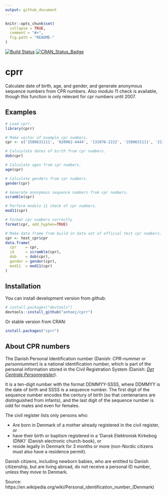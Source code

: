 ```yaml
---
output: github_document
---
```


<!-- README.md is generated from README.Rmd. Please edit that file -->

```r
knitr::opts_chunk$set(
  collapse = TRUE,
  comment = "#>",
  fig.path = "README-"
)
```

[![Build Status](https://travis-ci.org/anhoej/cprr.svg?branch=master)](https://travis-ci.org/anhoej/cprr)
[![CRAN_Status_Badge](http://www.r-pkg.org/badges/version/cprr)](https://cran.r-project.org/package=cprr)

# cprr

Calculate date of birth, age, and gender, and generate anonymous sequence numbers from CPR numbers. Also modulo 11 check is available, though this function is only relevant for cpr numbers until 2007.

## Examples

```r
# Load cprr.
library(cprr)

# Make vector of example cpr numbers.
cpr <- c('1508631111', '020962-4444', '131076-2222', '1508631111', '2110625629')

# Caluculate dates of birth from cpr numbers.
dob(cpr)

# Calculate ages from cpr numbers.
age(cpr)

# Calculate genders from cpr numbers.
gender(cpr)

# Generate anonymous sequence numbers from cpr numbers.
scramble(cpr)

# Perform modulo 11 check of cpr numbers.
mod11(cpr)

# Format cpr numbers correctly
format(cpr, add_hyphen=TRUE)

# Make data frame from build in data set of official test cpr numbers.
cpr <- test_cpr$cpr
data.frame(
  cpr    = cpr,
  id     = scramble(cpr),
  dob    = dob(cpr),
  gender = gender(cpr),
  mod11  = mod11(cpr)
)
```


## Installation

You can install development version from github:

```r
# install.packages("devtools")
devtools::install_github("anhoej/cprr")
```

Or stable version from CRAN:

```r
install.packages("cprr")
```

## About CPR numbers

The Danish Personal Identification number (Danish: *CPR-nummer* or *personnummer*) is a national identification number, which is part of the personal information stored in the Civil Registration System (Danish: *[Det Centrale Personregister](https://www.cpr.dk/)*).

It is a ten-digit number with the format DDMMYY-SSSS, where DDMMYY is the date of birth and SSSS is a sequence number. The first digit of the sequence number encodes the century of birth (so that centenarians are distinguished from infants), and the last digit of the sequence number is odd for males and even for females.

The civil register lists only persons who:

* Are born in Denmark of a mother already registered in the civil register, or 
* have their birth or baptism registered in a ’Dansk Elektronisk Kirkebog (DNK)’ (Danish electronic church-book), or 
* reside legally in Denmark for 3 months or more (non-Nordic citizens must also have a residence permit).

Danish citizens, including newborn babies, who are entitled to Danish citizenship, but are living abroad, do not receive a personal ID number, unless they move to Denmark.

Source: https://en.wikipedia.org/wiki/Personal_identification_number_(Denmark)
